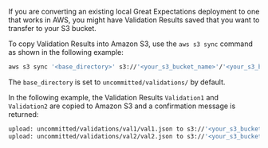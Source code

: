 If you are converting an existing local Great Expectations deployment to one that works in AWS, you might have Validation Results saved that you want to transfer to your S3 bucket.

To copy Validation Results into Amazon S3, use the ``aws s3 sync`` command as shown in the following example:

```bash title="Terminal input"
aws s3 sync '<base_directory>' s3://'<your_s3_bucket_name>'/'<your_s3_bucket_folder_name>'
```
The ``base_directory`` is set to ``uncommitted/validations/`` by default.

In the following example, the Validation Results ``Validation1`` and ``Validation2`` are copied to Amazon S3 and a confirmation message is returned:

```bash title="Terminal output"
upload: uncommitted/validations/val1/val1.json to s3://'<your_s3_bucket_name>'/'<your_s3_bucket_folder_name>'/val1.json
upload: uncommitted/validations/val2/val2.json to s3://'<your_s3_bucket_name>'/'<your_s3_bucket_folder_name>'/val2.json
```